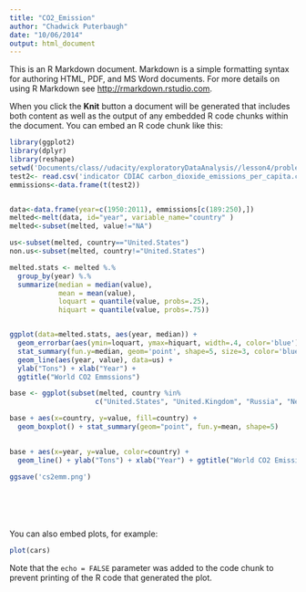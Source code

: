 ```yaml
---
title: "CO2_Emission"
author: "Chadwick Puterbaugh"
date: "10/06/2014"
output: html_document
---
```


This is an R Markdown document. Markdown is a simple formatting syntax for authoring HTML, PDF, and MS Word documents. For more details on using R Markdown see <http://rmarkdown.rstudio.com>.

When you click the **Knit** button a document will be generated that includes both content as well as the output of any embedded R code chunks within the document. You can embed an R code chunk like this:

```r
library(ggplot2)
library(dplyr)
library(reshape)
setwd('Documents/class//udacity/exploratoryDataAnalysis//lesson4/problemSet/')
test2<- read.csv('indicator CDIAC carbon_dioxide_emissions_per_capita.csv', header=TRUE, na.strings="NA", row.names=1, blank.lines.skip=TRUE)
emmissions<-data.frame(t(test2))


data<-data.frame(year=c(1950:2011), emmissions[c(189:250),])
melted<-melt(data, id="year", variable_name="country" )
melted<-subset(melted, value!="NA")

us<-subset(melted, country=="United.States")
non.us<-subset(melted, country!="United.States")

melted.stats <- melted %.%
  group_by(year) %.%
  summarize(median = median(value),
            mean = mean(value),
            loquart = quantile(value, probs=.25),
            hiquart = quantile(value, probs=.75)) 


ggplot(data=melted.stats, aes(year, median)) +
  geom_errorbar(aes(ymin=loquart, ymax=hiquart, width=.4, color='blue')) +
  stat_summary(fun.y=median, geom='point', shape=5, size=3, color='blue') +
  geom_line(aes(year, value), data=us) +
  ylab("Tons") + xlab("Year") +
  ggtitle("World CO2 Emmssions")

base <- ggplot(subset(melted, country %in% 
                     c("United.States", "United.Kingdom", "Russia", "Netherlands", "China", "India", "Brazil"))) 

base + aes(x=country, y=value, fill=country) +
  geom_boxplot() + stat_summary(geom="point", fun.y=mean, shape=5)
  

base + aes(x=year, y=value, color=country) +
  geom_line() + ylab("Tons") + xlab("Year") + ggtitle("World CO2 Emissions")

ggsave('cs2emm.png')







```

You can also embed plots, for example:

```r
plot(cars)
```

Note that the `echo = FALSE` parameter was added to the code chunk to prevent printing of the R code that generated the plot.
